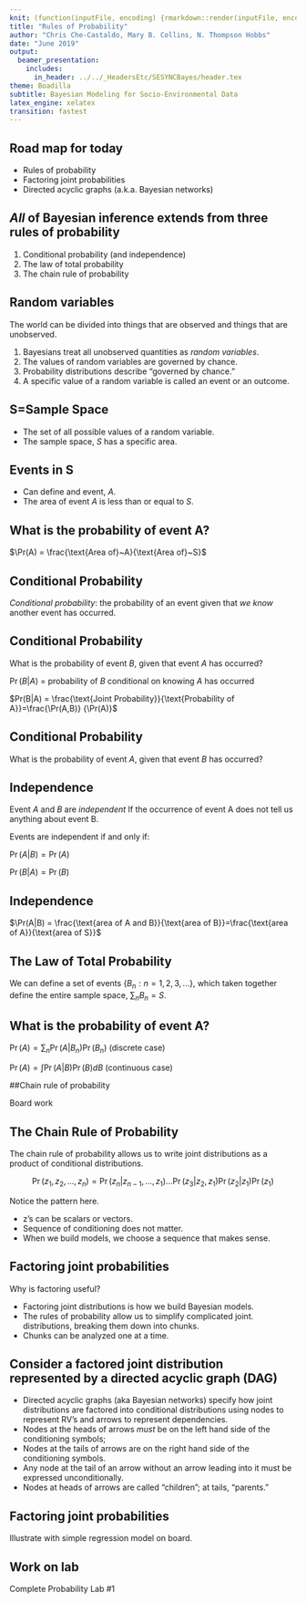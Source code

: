 ```yaml
---
knit: (function(inputFile, encoding) {rmarkdown::render(inputFile, encoding = encoding, output_dir = "../../content/lectures/")})
title: "Rules of Probability"
author: "Chris Che-Castaldo, Mary B. Collins, N. Thompson Hobbs"
date: "June 2019"
output: 
  beamer_presentation:
    includes:
      in_header: ../../_HeadersEtc/SESYNCBayes/header.tex
theme: Boadilla
subtitle: Bayesian Modeling for Socio-Environmental Data
latex_engine: xelatex
transition: fastest
---
```

## Road map for today
- Rules of probability
- Factoring joint probabilities
- Directed acyclic graphs (a.k.a. Bayesian networks)

## *All* of Bayesian inference extends from three rules of probability

1. Conditional probability (and independence)
2. The law of total probability
3. The chain rule of probability

## Random variables

The world can be divided into things that are observed and things that are unobserved.  

1. Bayesians treat all unobserved quantities as *random variables*.
2. The values of random variables are governed by chance.
3. Probability distributions describe "governed by chance."
4. A specific value of a random variable is called an event or an outcome.

## S=Sample Space

- The set of all possible values of a random variable. 
- The sample space, $S$ has a specific area.

\includegraphics[height=1.25in]{../../_Graphics/S.png}

## Events in S

- Can define and event, $A$.
- The area of event $A$ is less than or equal to $S$.

\includegraphics[height=1.25in]{../../_Graphics/eventA.png}

## What is the probability of event A?

\includegraphics[height=1.25in]{../../_Graphics/eventA.png}

$\Pr(A) = \frac{\text{Area of}~A}{\text{Area of}~S}$

## Conditional Probability

*Conditional probability*: the probability of an event given that _we know_ another event has occurred.

\includegraphics[height=1.25in]{../../_Graphics/eventB.png}

## Conditional Probability

What is the probability of event $B$, given that event $A$ has occurred?

\includegraphics[height=1.25in]{../../_Graphics/eventB.png}

$\Pr(B|A)$ = probability of $B$ conditional on knowing $A$ has occurred

$Pr(B|A) = \frac{\text{Joint Probability}}{\text{Probability of A}}=\frac{\Pr(A,B)} {\Pr(A)}$

## Conditional Probability

What is the probability of event $A$, given that event $B$ has occurred?

\includegraphics[height=1.25in]{../../_Graphics/eventB.png}

## Independence

Event $A$ and $B$ are *independent* If the occurrence of event A does not tell us anything about event B.

Events are independent if and only if:

$\Pr(A|B) = \Pr(A)$

$\Pr(B|A) = \Pr(B)$

## Independence

\includegraphics[height=2.25in]{../../_Graphics/rect3823.png}

$\Pr(A|B) = \frac{\text{area of A and B}}{\text{area of B}}=\frac{\text{area of A}}{\text{area of S}}$

## The Law of Total Probability

\includegraphics[height=1.25in]{../../_Graphics/totalProb.png}

We can define a set of events $\{B_n : n = 1,2,3,...\}$, which taken together define the entire sample space, $\sum_n B_n = S$.

## What is the probability of event A?

\includegraphics[height=1.25in]{../../_Graphics/totalProb.png}

$\Pr(A) = \sum_n \Pr(A|B_n)\Pr(B_n)$ (discrete case)

$\Pr(A) = \int \Pr(A|B)\Pr(B) dB$ (continuous case)

##Chain rule of probability

Board work

## The Chain Rule of Probability 

The chain rule of probability allows us to write joint distributions as a product of conditional distributions.

\vspace{.5cm}

$$\Pr(z_1,z_2,...,z_n) = \Pr(z_n|z_{n-1},...,z_1) ... \Pr(z_3|z_2,z_1)\Pr(z_2|z_1)\Pr(z_1)$$

\vspace{.5cm}

Notice the pattern here.

- z’s can be scalars or vectors.
- Sequence of conditioning does not matter.
- When we build models, we choose a sequence that makes sense.


## Factoring joint probabilities

Why is factoring useful?

- Factoring joint distributions is how we build Bayesian models. 
- The rules of probability allow us to simplify complicated joint. distributions, breaking them down into chunks.
- Chunks can be analyzed one at a time.

## Consider a factored joint distribution represented by a directed acyclic graph (DAG)

\centerline{\includegraphics[height=.6in]{../../_Graphics/DAGDist.png}}

 - Directed acyclic graphs (aka Bayesian networks) specify how joint distributions are factored into conditional distributions using nodes to represent RV's and arrows to represent dependencies.
- Nodes at the heads of arrows _must_ be on the left hand side of the conditioning symbols;
- Nodes at the tails of arrows are on the right hand side of the conditioning symbols.
- Any node at the tail of an arrow without an arrow leading into it must be expressed unconditionally.
- Nodes at heads of arrows are called "children"; at tails, "parents."

## Factoring joint probabilities

Illustrate with simple regression model on board.

## Work on lab

Complete Probability Lab #1

